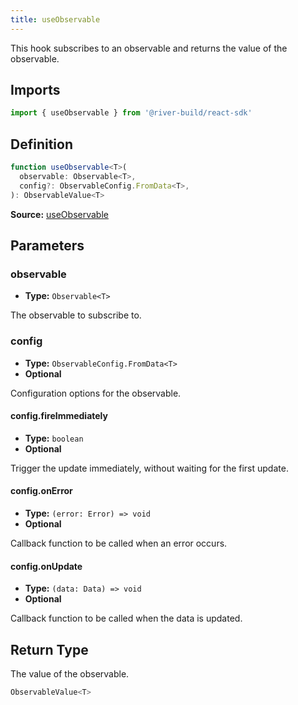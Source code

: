 ```yaml
---
title: useObservable
---
```

This hook subscribes to an observable and returns the value of the observable.

## Imports

```ts
import { useObservable } from '@river-build/react-sdk'
```

## Definition

```ts
function useObservable<T>(
  observable: Observable<T>,
  config?: ObservableConfig.FromData<T>,
): ObservableValue<T>
```

**Source:** [useObservable](https://github.com/river-build/river/blob/main/packages/react-sdk/src/useObservable.ts)

## Parameters

### observable

- **Type:** `Observable<T>`

The observable to subscribe to.

### config

- **Type:** `ObservableConfig.FromData<T>`
- **Optional**

Configuration options for the observable.

#### config.fireImmediately

- **Type:** `boolean`
- **Optional**

Trigger the update immediately, without waiting for the first update.

#### config.onError

- **Type:** `(error: Error) => void`
- **Optional**

Callback function to be called when an error occurs.

#### config.onUpdate

- **Type:** `(data: Data) => void`
- **Optional**

Callback function to be called when the data is updated.

## Return Type

The value of the observable.

```ts
ObservableValue<T>
```

